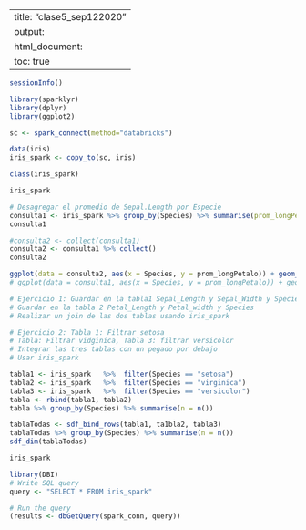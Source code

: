 
---
title: "clase5_sep122020"
output:
  html_document:
    toc: true
---


```r
sessionInfo()
```


```r
library(sparklyr)
library(dplyr)
library(ggplot2)
```


```r
sc <- spark_connect(method="databricks") 
```


```r
data(iris)
iris_spark <- copy_to(sc, iris)
```


```r
class(iris_spark)
```


```r
iris_spark
```


```r
# Desagregar el promedio de Sepal.Length por Especie
consulta1 <- iris_spark %>% group_by(Species) %>% summarise(prom_longPetalo = mean(Sepal_Length))
consulta1
```


```r
#consulta2 <- collect(consulta1)
consulta2 <- consulta1 %>% collect()
consulta2

```


```r
ggplot(data = consulta2, aes(x = Species, y = prom_longPetalo)) + geom_bar(stat = "identity")
# ggplot(data = consulta1, aes(x = Species, y = prom_longPetalo)) + geom_bar(stat = "identity") # sale error
```


```r
# Ejercicio 1: Guardar en la tabla1 Sepal_Length y Sepal_Width y Species
# Guardar en la tabla 2 Petal_Length y Petal_width y Species
# Realizar un join de las dos tablas usando iris_spark

# Ejercicio 2: Tabla 1: Filtrar setosa
# Tabla: Filtrar vidginica, Tabla 3: filtrar versicolor
# Integrar las tres tablas con un pegado por debajo
# Usar iris_spark
```


```r
tabla1 <- iris_spark   %>%  filter(Species == "setosa")
tabla2 <- iris_spark   %>%  filter(Species == "virginica")
tabla3 <- iris_spark   %>%  filter(Species == "versicolor")
tabla <- rbind(tabla1, tabla2)
tabla %>% group_by(Species) %>% summarise(n = n())
```


```r
tablaTodas <- sdf_bind_rows(tabla1, ta1bla2, tabla3)
tablaTodas %>% group_by(Species) %>% summarise(n = n())
sdf_dim(tablaTodas)
```


```r
iris_spark
```


```r
library(DBI)
# Write SQL query
query <- "SELECT * FROM iris_spark"

# Run the query
(results <- dbGetQuery(spark_conn, query))
```


```r

```

